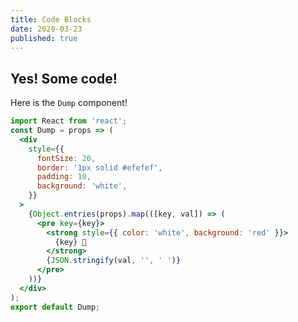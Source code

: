 ```yaml
---
title: Code Blocks
date: 2020-03-23
published: true
---
```


## Yes! Some code!
Here is the `Dump` component!
```jsx react-live
import React from 'react';
const Dump = props => (
  <div
    style={{
      fontSize: 20,
      border: '1px solid #efefef',
      padding: 10,
      background: 'white',
    }}
  >
    {Object.entries(props).map(([key, val]) => (
      <pre key={key}>
        <strong style={{ color: 'white', background: 'red' }}>
          {key} 💩
        </strong>
        {JSON.stringify(val, '', ' ')}
      </pre>
    ))}
  </div>
);
export default Dump;
```